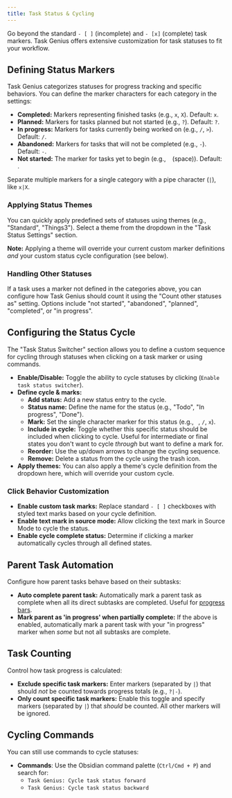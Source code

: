 ```yaml
---
title: Task Status & Cycling
---
```



Go beyond the standard `- [ ]` (incomplete) and `- [x]` (complete) task markers. Task Genius offers extensive customization for task statuses to fit your workflow.

<VersionCallout version="5.0.0" />

## Defining Status Markers

Task Genius categorizes statuses for progress tracking and specific behaviors. You can define the marker characters for each category in the settings:

- **Completed:** Markers representing finished tasks (e.g., `x`, `X`). Default: `x`.
- **Planned:** Markers for tasks planned but not started (e.g., `?`). Default: `?`.
- **In progress:** Markers for tasks currently being worked on (e.g., `/`, `>`). Default: `/`.
- **Abandoned:** Markers for tasks that will not be completed (e.g., `-`). Default: `-`.
- **Not started:** The marker for tasks yet to begin (e.g., ` ` (space)). Default: ` `.

Separate multiple markers for a single category with a pipe character (`|`), like `x|X`.

### Applying Status Themes

You can quickly apply predefined sets of statuses using themes (e.g., "Standard", "Things3"). Select a theme from the dropdown in the "Task Status Settings" section.

**Note:** Applying a theme will override your current custom marker definitions _and_ your custom status cycle configuration (see below).

### Handling Other Statuses

If a task uses a marker not defined in the categories above, you can configure how Task Genius should count it using the "Count other statuses as" setting. Options include "not started", "abandoned", "planned", "completed", or "in progress".

## Configuring the Status Cycle

The "Task Status Switcher" section allows you to define a custom sequence for cycling through statuses when clicking on a task marker or using commands.

- **Enable/Disable:** Toggle the ability to cycle statuses by clicking (`Enable task status switcher`).
- **Define cycle & marks:**
  - **Add status:** Add a new status entry to the cycle.
  - **Status name:** Define the name for the status (e.g., "Todo", "In progress", "Done").
  - **Mark:** Set the single character marker for this status (e.g., ` `, `/`, `x`).
  - **Include in cycle:** Toggle whether this specific status should be included when clicking to cycle. Useful for intermediate or final states you don't want to cycle _through_ but want to define a mark for.
  - **Reorder:** Use the up/down arrows to change the cycling sequence.
  - **Remove:** Delete a status from the cycle using the trash icon.
- **Apply themes:** You can also apply a theme's cycle definition from the dropdown here, which will override your custom cycle.

### Click Behavior Customization

- **Enable custom task marks:** Replace standard `- [ ]` checkboxes with styled text marks based on your cycle definition.
- **Enable text mark in source mode:** Allow clicking the text mark in Source Mode to cycle the status.
- **Enable cycle complete status:** Determine if clicking a marker automatically cycles through all defined states.

## Parent Task Automation

Configure how parent tasks behave based on their subtasks:

- **Auto complete parent task:** Automatically mark a parent task as complete when all its direct subtasks are completed. Useful for [progress bars](/docs/progress-bars).
- **Mark parent as 'in progress' when partially complete:** If the above is enabled, automatically mark a parent task with your "in progress" marker when _some_ but not all subtasks are complete.

## Task Counting

Control how task progress is calculated:

- **Exclude specific task markers:** Enter markers (separated by `|`) that should _not_ be counted towards progress totals (e.g., `?|-`).
- **Only count specific task markers:** Enable this toggle and specify markers (separated by `|`) that _should_ be counted. All other markers will be ignored.

## Cycling Commands

You can still use commands to cycle statuses:

- **Commands**: Use the Obsidian command palette (`Ctrl/Cmd + P`) and search for:
  - `Task Genius: Cycle task status forward`
  - `Task Genius: Cycle task status backward`
